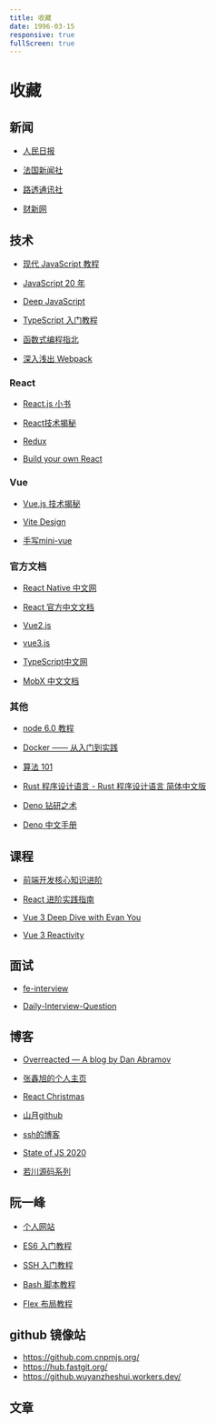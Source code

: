 ```yaml
---
title: 收藏
date: 1996-03-15
responsive: true
fullScreen: true
---
```


# 收藏

## 新闻 
- [人民日报](~http://www.people.com.cn/GB/59476/index.html~)

- [法国新闻社](~https://www.rfi.fr/cn/%E6%BB%9A%E5%8A%A8%E6%96%B0%E9%97%BB/~)

- [路透通讯社](~https://cn.reuters.com/~)

- [财新网](~https://www.caixin.com/~)


## 技术
- [现代 JavaScript 教程](https://zh.javascript.info/)

- [JavaScript 20 年](https://cn.history.js.org/index.html)

- [Deep JavaScript](https://exploringjs.com/deep-js/toc.html)

-  [TypeScript 入门教程](https://ts.xcatliu.com/)

- [函数式编程指北](https://llh911001.gitbooks.io/mostly-adequate-guide-chinese/content/)

- [深入浅出 Webpack](http://webpack.wuhaolin.cn/)

### React
- [React.js 小书](https://hyf.js.org/react-naive-book/)

- [React技术揭秘](https://react.iamkasong.com/)

- [Redux](https://www.redux.org.cn/)

- [Build your own React](https://pomb.us/build-your-own-react/)

### Vue
- [Vue.js 技术揭秘](https://ustbhuangyi.github.io/vue-analysis/)

- [Vite Design](https://vite-design.surge.sh/guide/)

- [手写mini-vue](https://www.bilibili.com/video/BV1Rt4y1B7sC)

### 官方文档
- [React Native 中文网 ](https://www.react-native.cn/)

- [React 官方中文文档](https://zh-hans.reactjs.org/)

- [Vue2.js](https://cn.vuejs.org/)

- [vue3.js](https://v3.cn.vuejs.org/)

- [TypeScript中文网](https://www.tslang.cn/docs/home.html)

- [MobX 中文文档](https://cn.mobx.js.org/)

### 其他
- [node 6.0 教程](https://yunnysunny.gitbooks.io/nodebook/content/00_preface.html)

- [Docker —— 从入门到实践](https://yeasy.gitbook.io/docker_practice/)

- [算法  101](https://101.zoo.team/)

- [Rust 程序设计语言 - Rust 程序设计语言 简体中文版](https://kaisery.github.io/trpl-zh-cn/)

- [Deno 钻研之术](https://deno-tutorial.js.org/)

- [Deno 中文手册](https://manual.deno.js.cn/)


## 课程
- [前端开发核心知识进阶](https://gitbook.cn/gitchat/column/5c91c813968b1d64b1e08fde)

- [React 进阶实践指南](~https://juejin.cn/book/6945998773818490884~)

- [Vue 3 Deep Dive with Evan You](https://www.bilibili.com/video/BV1rC4y187Vw)

- [Vue 3 Reactivity](https://www.bilibili.com/video/BV1SZ4y1x7a9?spm_id_from=333.788.b_636f6d6d656e74.6)

## 面试
- [fe-interview](https://github.com/haizlin/fe-interview)

- [Daily-Interview-Question](https://github.com/Advanced-Frontend/Daily-Interview-Question/issues)

## 博客
- [Overreacted — A blog by Dan Abramov](https://overreacted.io/)

- [张鑫旭的个人主页](https://www.zhangxinxu.com/)

- [React Christmas](https://react.christmas/2020)

- [山月github](https://github.com/shfshanyue/blog)

- [ssh的博客 ](https://github.com/sl1673495/blogs)

- [State of JS 2020](https://2020.stateofjs.com/zh-Hans/)

- [若川源码系列](https://lxchuan12.gitee.io/)



## 阮一峰
- [个人网站](http://www.ruanyifeng.com/home.html)

- [ES6 入门教程 ](https://es6.ruanyifeng.com/)

- [SSH 入门教程](https://www.ruanyifeng.com/blog/2020/12/ssh-tutorial.html)

- [Bash 脚本教程](https://www.ruanyifeng.com/blog/2020/04/bash-tutorial.html)

- [Flex 布局教程](https://www.ruanyifeng.com/blog/2015/07/flex-grammar.html)



## github 镜像站
- https://github.com.cnpmjs.org/
- https://hub.fastgit.org/
- https://github.wuyanzheshui.workers.dev/


## 文章